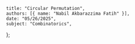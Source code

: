    title: "Circular Permutation",
    authors: [{ name: "Nabil Akbarazzima Fatih" }],
    date: "05/26/2025",
    subject: "Combinatorics",
};